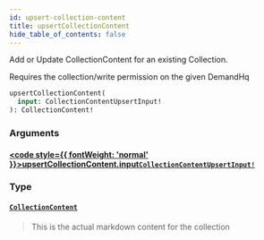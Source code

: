 ```yaml
---
id: upsert-collection-content
title: upsertCollectionContent
hide_table_of_contents: false
---
```








Add or Update CollectionContent for an existing Collection.

Requires the collection/write permission on the given DemandHq

```graphql
upsertCollectionContent(
  input: CollectionContentUpsertInput!
): CollectionContent!
```


### Arguments

#### [<code style={{ fontWeight: 'normal' }}>upsertCollectionContent.<b>input</b></code>](#)<Bullet />[`CollectionContentUpsertInput!`](/demand/api/graphql-admin/reference/inputs/collection-content-upsert-input) <Badge class="secondary" text="non-null"/> <Badge class="secondary" text="input"/>
> 
> 

### Type

#### [`CollectionContent`](/demand/api/graphql-admin/reference/objects/collection-content) <Badge class="secondary" text="object"/>
> This is the actual markdown content for the collection
> 





